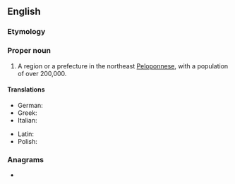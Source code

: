 ==English==
{{wikipedia}}

===Etymology===
{{suffix|en|Corinth|ia}}

===Proper noun===
{{en-proper noun}}

# A region or a prefecture in the northeast [[Peloponnese]], with a population of over 200,000.

====Translations====
{{trans-top|region in northeast Peloponnese}}
* German: {{t|de|Korinthia|f}}
* Greek: {{t+|el|Κορινθία|f}}
* Italian: {{t|it|Corinzia|f}}
{{trans-mid}}
* Latin: {{t|la|Corinthia|f}}
* Polish: {{t+|pl|Koryntia|f}}
{{trans-bottom}}

===Anagrams===
* {{anagrams|en|a=achiinort|antichoir|hair tonic}}